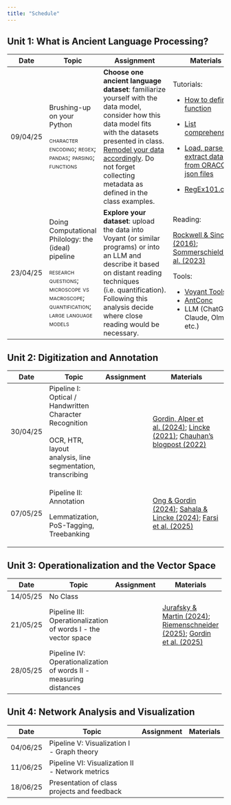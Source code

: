 ```yaml
---
title: "Schedule"
---
```


## Unit 1: What is Ancient Language Processing?

+-----------+---------------------------------------------------------------------------------------------------+-----------------------------------------------------------------------------------------------------------------------------------------------------------------------------------------------------------------------------------------------------------------------------+-------------------------------------------------------------------------------------------------------------------------------------------------------------------------------------------------------------------------+
| Date      | **Topic**                                                                                         | **Assignment**                                                                                                                                                                                                                                                              | **Materials**                                                                                                                                                                                                           |
+===========+===================================================================================================+=============================================================================================================================================================================================================================================================================+=========================================================================================================================================================================================================================+
| 09/04/25  | Brushing-up on your Python                                                                        | **Choose one ancient language dataset**: familiarize yourself with the data model, consider how this data model fits with the datasets presented in class. [Remodel your data accordingly]{.underline}. Do not forget collecting metadata as defined in the class examples. | Tutorials:                                                                                                                                                                                                              |
|           |                                                                                                   |                                                                                                                                                                                                                                                                             |                                                                                                                                                                                                                         |
|           | [character encoding; regex; pandas; parsing; functions]{.smallcaps}                               |                                                                                                                                                                                                                                                                             | -   [How to define a function](https://www.simplilearn.com/tutorials/python-tutorial/python-functions){target="_blank"}                                                                                                 |
|           |                                                                                                   |                                                                                                                                                                                                                                                                             |                                                                                                                                                                                                                         |
|           |                                                                                                   |                                                                                                                                                                                                                                                                             | -   [List comprehensions](https://www.programiz.com/python-programming/list-comprehension){target="_blank"}                                                                                                             |
|           |                                                                                                   |                                                                                                                                                                                                                                                                             |                                                                                                                                                                                                                         |
|           |                                                                                                   |                                                                                                                                                                                                                                                                             | -   [Load, parse and extract data from ORACC json files](https://niekveldhuis.github.io/sumnet/PartI-ExtractLemmatizationfromJSON.html){target="_blank"}                                                                |
|           |                                                                                                   |                                                                                                                                                                                                                                                                             |                                                                                                                                                                                                                         |
|           |                                                                                                   |                                                                                                                                                                                                                                                                             | -   [RegEx101.com](https://regex101.com){target="_blank"}                                                                                                                                                               |
+-----------+---------------------------------------------------------------------------------------------------+-----------------------------------------------------------------------------------------------------------------------------------------------------------------------------------------------------------------------------------------------------------------------------+-------------------------------------------------------------------------------------------------------------------------------------------------------------------------------------------------------------------------+
| 23/04/25  | Doing Computational Philology: the (ideal) pipeline                                               | **Explore your dataset**: upload the data into Voyant (or similar programs) or into an LLM and describe it based on distant reading techniques (i.e. quantification). Following this analysis decide where close reading would be necessary.                                | Reading:                                                                                                                                                                                                                |
|           |                                                                                                   |                                                                                                                                                                                                                                                                             |                                                                                                                                                                                                                         |
|           | [research questions; microscope vs macroscope; quantification; large language models]{.smallcaps} |                                                                                                                                                                                                                                                                             | [Rockwell & Sinclair (2016)](https://drive.google.com/file/d/1ZBWdgYdPBodSTIMVyBkv96Tpq4IhKeT-/view?usp=sharing){target="_blank"}; [Sommerschield et al. (2023)](https://doi.org/10.1162/coli_a_00481){target="_blank"} |
|           |                                                                                                   |                                                                                                                                                                                                                                                                             |                                                                                                                                                                                                                         |
|           |                                                                                                   |                                                                                                                                                                                                                                                                             | Tools:                                                                                                                                                                                                                  |
|           |                                                                                                   |                                                                                                                                                                                                                                                                             |                                                                                                                                                                                                                         |
|           |                                                                                                   |                                                                                                                                                                                                                                                                             | -   [Voyant Tools](https://voyant-tools.org){target="_blank"}                                                                                                                                                           |
|           |                                                                                                   |                                                                                                                                                                                                                                                                             | -   [AntConc](https://www.laurenceanthony.net/software/antconc/){target="_blank"}                                                                                                                                       |
|           |                                                                                                   |                                                                                                                                                                                                                                                                             | -   LLM (ChatGPT, Claude, Olmoe etc.)                                                                                                                                                                                   |
+-----------+---------------------------------------------------------------------------------------------------+-----------------------------------------------------------------------------------------------------------------------------------------------------------------------------------------------------------------------------------------------------------------------------+-------------------------------------------------------------------------------------------------------------------------------------------------------------------------------------------------------------------------+

## Unit 2: Digitization and Annotation

+----------+------------------------------------------------------------+----------------+---------------------------------------------------------------------------------------------------------------------------------------------------------------------------------------------------------------------------------------------------------------------------------------------------------------------------------------------------------------------------------------------------------------------------------+
| Date     | **Topic**                                                  | **Assignment** | **Materials**                                                                                                                                                                                                                                                                                                                                                                                                                   |
+==========+============================================================+================+=================================================================================================================================================================================================================================================================================================================================================================================================================================+
| 30/04/25 | Pipeline I: Optical / Handwritten Character Recognition\   |                | [Gordin, Alper et al. (2024)](https://aclanthology.org/2024.ml4al-1.14/){target="_blank"}; [Lincke (2021)](https://www.geschkult.fu-berlin.de/e/aegyptologie/personen/Professorinnen-und-Professoren/Lincke/Lincke_2021_OCR-Coptic.pdf){target="_blank"}; [Chauhan's blogpost (2022)](https://digitalorientalist.com/2022/11/15/escriptorium-digital-text-production-for-urdu-hindi-and-bengali-print-part-1/){target="_blank"} |
|          | \                                                          |                |                                                                                                                                                                                                                                                                                                                                                                                                                                 |
|          | OCR, HTR, layout analysis, line segmentation, transcribing |                |                                                                                                                                                                                                                                                                                                                                                                                                                                 |
+----------+------------------------------------------------------------+----------------+---------------------------------------------------------------------------------------------------------------------------------------------------------------------------------------------------------------------------------------------------------------------------------------------------------------------------------------------------------------------------------------------------------------------------------+
| 07/05/25 | Pipeline II: Annotation                                    |                | [Ong & Gordin (2024)](https://doi.org/10.1093/llc/fqae002){target="_blank"}; [Sahala & Lincke (2024)](https://doi.org/10.18653/v1/2024.ml4al-1.10){target="_blank"}; [Farsi et al. (2025)](https://aclanthology.org/2025.alp-1.17/){target="_blank"}                                                                                                                                                                            |
|          |                                                            |                |                                                                                                                                                                                                                                                                                                                                                                                                                                 |
|          | Lemmatization, PoS-Tagging, Treebanking                    |                |                                                                                                                                                                                                                                                                                                                                                                                                                                 |
+----------+------------------------------------------------------------+----------------+---------------------------------------------------------------------------------------------------------------------------------------------------------------------------------------------------------------------------------------------------------------------------------------------------------------------------------------------------------------------------------------------------------------------------------+

## Unit 3: Operationalization and the Vector Space

+----------+-------------------------------------------------------------------+----------------+------------------------------------------------------------------------------------------------------------------------------------------------------------------------------------------------------------------------------------------------------------------+
| Date     | **Topic**                                                         | **Assignment** | **Materials**                                                                                                                                                                                                                                                    |
+==========+===================================================================+================+==================================================================================================================================================================================================================================================================+
| 14/05/25 | No Class                                                          |                |                                                                                                                                                                                                                                                                  |
+----------+-------------------------------------------------------------------+----------------+------------------------------------------------------------------------------------------------------------------------------------------------------------------------------------------------------------------------------------------------------------------+
| 21/05/25 | Pipeline III: Operationalization of words I - the vector space    |                | [Jurafsky & Martin (2024)](https://web.stanford.edu/~jurafsky/slp3/6.pdf){target="_blank"}; [Riemenschneider (2025)](https://aclanthology.org/2025.alp-1.30/){target="_blank"}; [Gordin et al. (2025)](https://aclanthology.org/2025.alp-1.33/){target="_blank"} |
+----------+-------------------------------------------------------------------+----------------+------------------------------------------------------------------------------------------------------------------------------------------------------------------------------------------------------------------------------------------------------------------+
| 28/05/25 | Pipeline IV: Operationalization of words II - measuring distances |                |                                                                                                                                                                                                                                                                  |
+----------+-------------------------------------------------------------------+----------------+------------------------------------------------------------------------------------------------------------------------------------------------------------------------------------------------------------------------------------------------------------------+

## Unit 4: Network Analysis and Visualization

| Date | **Topic** | **Assignment** | **Materials** |
|----|----|----|----|
| 04/06/25 | Pipeline V: Visualization I - Graph theory |  |  |
| 11/06/25 | Pipeline VI: Visualization II - Network metrics |  |  |
| 18/06/25 | Presentation of class projects and feedback |  |  |
